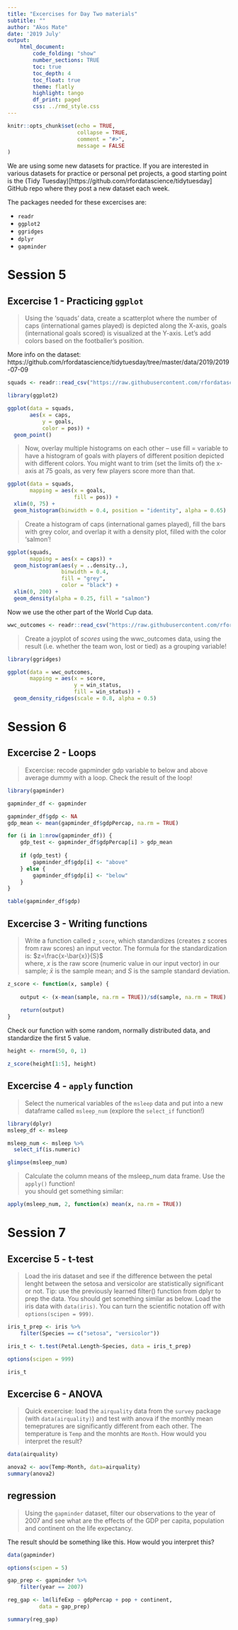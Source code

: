 ---
title: "Excercises for Day Two materials"
subtitle: ""
author: "Akos Mate"
date: '2019 July'
output:
    html_document:
        code_folding: "show"
        number_sections: TRUE
        toc: true
        toc_depth: 4
        toc_float: true
        theme: flatly
        highlight: tango
        df_print: paged
        css: ../rmd_style.css
---


```{r setup, include=FALSE}
knitr::opts_chunk$set(echo = TRUE,
                      collapse = TRUE,
                      comment = "#>",
                      message = FALSE
)
```

We are using some new datasets for practice. If you are interested in various datasets for practice or personal pet projects, a good starting point is the (Tidy Tuesday)[https://github.com/rfordatascience/tidytuesday] GitHub repo where they post a new dataset each week.

The packages needed for these excercises are:

* `readr`
* `ggplot2`
* `ggridges`
* `dplyr`
* `gapminder`

# Session 5 
## Excercise 1 - Practicing `ggplot`

> Using the 'squads' data, create a scatterplot where the number of caps (international games played) is depicted along the X-axis, goals (international goals scored) is visualized at the Y-axis. Let's add colors based on the footballer's position.

More info on the dataset: https://github.com/rfordatascience/tidytuesday/tree/master/data/2019/2019-07-09

```{r}
squads <- readr::read_csv("https://raw.githubusercontent.com/rfordatascience/tidytuesday/master/data/2019/2019-07-09/squads.csv")
```



```{r echo=FALSE}
library(ggplot2)

ggplot(data = squads,
       aes(x = caps,
           y = goals,
           color = pos)) +
  geom_point()

```




> Now, overlay multiple histograms on each other -- use fill = variable to have a histogram of goals with players of different position depicted with different colors. You might want to trim (set the limits of) the x-axis at 75 goals, as very few players score more than that. 

```{r echo=FALSE}
ggplot(data = squads,
       mapping = aes(x = goals,
                     fill = pos)) +
  xlim(0, 75) +
  geom_histogram(binwidth = 0.4, position = "identity", alpha = 0.65)

```

> Create a histogram of caps (international games played), fill the bars with grey color, and overlap it with a density plot, filled with the color 'salmon'! 

```{r echo=FALSE}
ggplot(squads,
       mapping = aes(x = caps)) +
  geom_histogram(aes(y = ..density..),
                 binwidth = 0.4,
                 fill = "grey",
                 color = "black") +
  xlim(0, 200) +
  geom_density(alpha = 0.25, fill = "salmon")
```



Now we use the other part of the World Cup data.

```{r}
wwc_outcomes <- readr::read_csv("https://raw.githubusercontent.com/rfordatascience/tidytuesday/master/data/2019/2019-07-09/wwc_outcomes.csv")
```

> Create a joyplot of *scores* using the wwc_outcomes data, using the result (i.e. whether the team won, lost or tied) as a grouping variable! 

```{r}
library(ggridges)
```

```{r echo=FALSE}
ggplot(data = wwc_outcomes,
       mapping = aes(x = score,
                     y = win_status,
                     fill = win_status)) +
  geom_density_ridges(scale = 0.8, alpha = 0.5)
```



# Session 6
## Excercise 2 -  Loops
> Excercise: recode gapminder gdp variable to below and above average dummy with a loop.
> Check the result of the loop!

```{r}
library(gapminder)

gapminder_df <- gapminder
```


```{r echo=FALSE}
gapminder_df$gdp <- NA
gdp_mean <- mean(gapminder_df$gdpPercap, na.rm = TRUE)

for (i in 1:nrow(gapminder_df)) {
    gdp_test <- gapminder_df$gdpPercap[i] > gdp_mean
    
    if (gdp_test) {
        gapminder_df$gdp[i] <- "above"
    } else {
        gapminder_df$gdp[i] <- "below"
    }
}

```

```{r}
table(gapminder_df$gdp)
```


## Excercise 3 - Writing functions
> Write a function called `z_score`, which standardizes (creates z scores from raw scores) an input vector. The formula for the standardization is: $z=\frac{x-\bar{x}}{S}$  
> where, $x$ is the raw score (numeric value in our input vector) in our sample; $\bar{x}$ is the sample mean; and $S$ is the sample standard deviation.  


```{r echo=FALSE}
z_score <- function(x, sample) {
    
    output <- (x-mean(sample, na.rm = TRUE))/sd(sample, na.rm = TRUE)
    
    return(output)
}

```

Check our function with some random, normally distributed data, and standardize the first 5 value.

```{r}
height <- rnorm(50, 0, 1)

z_score(height[1:5], height)
```



## Excercise 4 - `apply` function
> Select the numerical variables of the `msleep` data and put into a new dataframe called `msleep_num` (explore the `select_if` function!)

```{r}
library(dplyr)
msleep_df <- msleep
```


```{r echo=FALSE}
msleep_num <- msleep %>% 
  select_if(is.numeric)
```

```{r}
glimpse(msleep_num)
```

> Calculate the column means of the msleep_num data frame. Use the `apply()` function!  
> you should get something similar:  


```{r echo=FALSE}
apply(msleep_num, 2, function(x) mean(x, na.rm = TRUE))

```


# Session 7
## Excercise 5 - t-test
> Load the iris dataset and see if the difference between the petal lenght between the setosa and versicolor are statistically significant or not. Tip: use the previously learned filter() function from dplyr to prep the data. You should get something similar as below. Load the iris data with `data(iris)`. You can turn the scientific notation off with `options(scipen = 999)`.

```{r echo=FALSE}
iris_t_prep <- iris %>% 
    filter(Species == c("setosa", "versicolor"))

iris_t <- t.test(Petal.Length~Species, data = iris_t_prep)

options(scipen = 999)

iris_t
```

## Excercise 6 - ANOVA
> Quick excercise: load the `airquality` data from the `survey` package (with `data(airquality)`) and test with anova if the monthly mean temepratures are significantly different from each other. The temperature is `Temp` and the monhts are `Month`. How would you interpret the result?

```{r}
data(airquality)
```


```{r echo=FALSE}
anova2 <- aov(Temp~Month, data=airquality)
summary(anova2)
```

## regression
> Using the `gapminder` dataset, filter our observations to the year of 2007 and see what are the effects of the GDP per capita, population and continent on the life expectancy. 

The result should be something like this. How would you interpret this?

```{r echo=FALSE}
data(gapminder)

options(scipen = 5)

gap_prep <- gapminder %>% 
    filter(year == 2007)

reg_gap <- lm(lifeExp ~ gdpPercap + pop + continent,
          data = gap_prep)
```

```{r}

summary(reg_gap)
```

